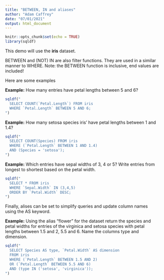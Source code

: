```yaml
---
title: "BETWEEN, IN and aliases"
author: "Adam Caffrey"
date: "07/01/2021"
output: html_document
---
```


```r
knitr::opts_chunk$set(echo = TRUE)
library(sqldf)
```

This demo will use the **iris** dataset.

BETWEEN and (NOT) IN are also filter functions. They are used in a similar manner to WHERE. Note: the BETWEEN function is inclusive, end values are included!

Here are some examples

**Example:** How many entries have petal lengths between 5 and 6?
```r
sqldf("
  SELECT COUNT(`Petal.Length`) FROM iris
  WHERE `Petal.Length` BETWEEN 5 AND 6;
")
```

**Example:** How many setosa species iris' have petal lengths between 1 and 1.4?
```r
sqldf("
  SELECT COUNT(Species) FROM iris
  WHERE (`Petal.Length` BETWEEN 1 AND 1.4)
  AND (Species = 'setosa');
")
```
**Example:** Which entries have sepal widths of 3, 4 or 5? Write entries from longest to shortest based on the petal width.
```r
sqldf("
  SELECT * FROM iris
  WHERE `Sepal.Width` IN (3,4,5)
  ORDER BY `Petal.Width` DESC;
")
```
Finally, alises can be set to simplify queries and update column names using the AS keyword.

**Example:** Using the alias "flower" for the dataset return the species and petal widths for entries of the virginica and setosa species with petal lengths between 1.5 and 2, 5.5 and 6. Name the columns type and dimension.
```r
sqldf("
  SELECT Species AS type, `Petal.Width` AS dimension
  FROM iris
  WHERE (`Petal.Length` BETWEEN 1.5 AND 2)
  OR (`Petal.Length` BETWEEN 5.5 AND 6)
  AND (type IN ('setosa', 'virginica'));
")
```

